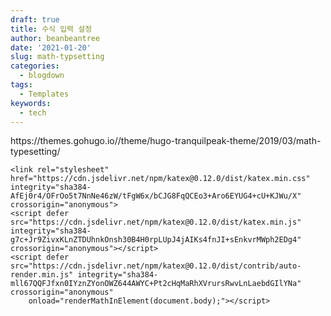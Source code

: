 ```yaml
---
draft: true
title: 수식 입력 설정
author: beanbeantree
date: '2021-01-20'
slug: math-typsetting
categories:
  - blogdown
tags:
  - Templates
keywords:
  - tech
---
```


https://themes.gohugo.io//theme/hugo-tranquilpeak-theme/2019/03/math-typesetting/

```
<link rel="stylesheet" href="https://cdn.jsdelivr.net/npm/katex@0.12.0/dist/katex.min.css" integrity="sha384-AfEj0r4/OFrOo5t7NnNe46zW/tFgW6x/bCJG8FqQCEo3+Aro6EYUG4+cU+KJWu/X" crossorigin="anonymous">
<script defer src="https://cdn.jsdelivr.net/npm/katex@0.12.0/dist/katex.min.js" integrity="sha384-g7c+Jr9ZivxKLnZTDUhnkOnsh30B4H0rpLUpJ4jAIKs4fnJI+sEnkvrMWph2EDg4" crossorigin="anonymous"></script>
<script defer src="https://cdn.jsdelivr.net/npm/katex@0.12.0/dist/contrib/auto-render.min.js" integrity="sha384-mll67QQFJfxn0IYznZYonOWZ644AWYC+Pt2cHqMaRhXVrursRwvLnLaebdGIlYNa" crossorigin="anonymous"
    onload="renderMathInElement(document.body);"></script>
```

<!--more-->

